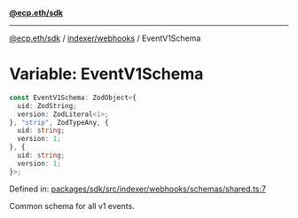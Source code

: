 [**@ecp.eth/sdk**](../../../index.mdx)

***

[@ecp.eth/sdk](/sdk-reference/index.mdx) / [indexer/webhooks](/sdk-reference/indexer/webhooks/index.mdx) / EventV1Schema

# Variable: EventV1Schema

```ts
const EventV1Schema: ZodObject<{
  uid: ZodString;
  version: ZodLiteral<1>;
}, "strip", ZodTypeAny, {
  uid: string;
  version: 1;
}, {
  uid: string;
  version: 1;
}>;
```

Defined in: [packages/sdk/src/indexer/webhooks/schemas/shared.ts:7](https://github.com/ecp-eth/comments-monorepo/blob/main/packages/sdk/src/indexer/webhooks/schemas/shared.ts#L7)

Common schema for all v1 events.
